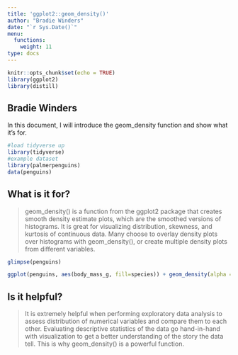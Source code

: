 ```yaml
---
title: 'ggplot2::geom_density()'
author: "Bradie Winders"
date: "`r Sys.Date()`"
menu:
  functions:
    weight: 11
type: docs
---
```


```r
knitr::opts_chunk$set(echo = TRUE)
library(ggplot2)
library(distill)
```

## Bradie Winders

In this document, I will introduce the geom_density function and show what it's for.

```r
#load tidyverse up
library(tidyverse)
#example dataset
library(palmerpenguins)
data(penguins)
```

## What is it for?

> geom_density() is a function from the ggplot2 package that creates smooth density estimate plots, which are the smoothed versions of histograms. It is great for visualizing distribution, skewness, and kurtosis of continuous data. Many choose to overlay density plots over histograms with geom_density(), or create multiple density plots from different variables.

```r
glimpse(penguins)

ggplot(penguins, aes(body_mass_g, fill=species)) + geom_density(alpha = 0.2) + theme_bw() + xlab("body mass (g)") + ggtitle("Body Mass by Species")
```

## Is it helpful?

> It is extremely helpful when performing exploratory data analysis to assess distribution of numerical variables and compare them to each other. Evaluating descriptive statistics of the data go hand-in-hand with visualization to get a better understanding of the story the data tell. This is why geom_density() is a powerful function. 

